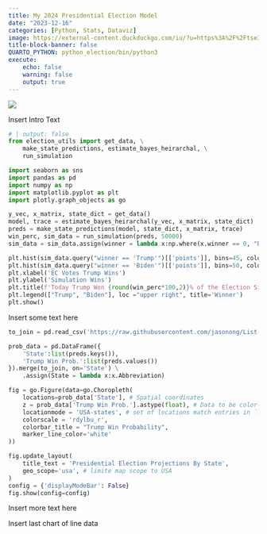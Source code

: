 ```yaml
---
title: My 2024 Presidential Election Model
date: "2023-12-16"
categories: [Python, Stats, Dataviz]
image: https://external-content.duckduckgo.com/iu/?u=https%3A%2F%2Ftse3.mm.bing.net%2Fth%3Fid%3DOIP.Sg4vA_XJdXeFFWVlG-RwQQHaEK%26pid%3DApi&f=1&ipt=0df12f5ec930c9f3754f2fd22f2b3787f72fdd6e8c850c3a5820c09b94b05233&ipo=images
title-block-banner: false
QUARTO_PYTHON: python_election/bin/python3
execute: 
    echo: false
    warning: false
    output: true
---
```


![](https://external-content.duckduckgo.com/iu/?u=https%3A%2F%2Ftse3.mm.bing.net%2Fth%3Fid%3DOIP.Sg4vA_XJdXeFFWVlG-RwQQHaEK%26pid%3DApi&f=1&ipt=0df12f5ec930c9f3754f2fd22f2b3787f72fdd6e8c850c3a5820c09b94b05233&ipo=images)

Insert Intro Text

```python
# | output: false
from election_utils import get_data, \
    make_state_predictions, estimate_bayes_heirarchal, \
    run_simulation

import seaborn as sns
import pandas as pd
import numpy as np
import matplotlib.pyplot as plt
import plotly.graph_objects as go

y_vec, x_matrix, state_dict = get_data()
model, trace = estimate_bayes_heirarchal(y_vec, x_matrix, state_dict)
preds = make_state_predictions(model, state_dict, x_matrix, trace)
win_perc, sim_data = run_simulation(preds, 50000)
sim_data = sim_data.assign(winner = lambda x:np.where(x.winner == 0, "Biden", "Trump"))

```

```python
plt.hist(sim_data.query("winner == 'Trump'")[['points']], bins=45, color='red',edgecolor='black')
plt.hist(sim_data.query("winner == 'Biden'")[['points']], bins=50, color='skyblue',edgecolor='black')
plt.xlabel('EC Votes Trump Wins')
plt.ylabel('Simulation Wins')
plt.title(f'Today Trump Won {round(win_perc*100,2)}% of the Election Simulations')
plt.legend(["Trump", "Biden"], loc ="upper right", title='Winner')
plt.show()
```

Insert some text here

```python
to_join = pd.read_csv('https://raw.githubusercontent.com/jasonong/List-of-US-States/master/states.csv')

prob_data = pd.DataFrame({
    'State':list(preds.keys()),
    'Trump Win Prob.':list(preds.values())
}).merge(to_join, on='State') \
    .assign(State = lambda x:x.Abbreviation)

fig = go.Figure(data=go.Choropleth(
    locations=prob_data['State'], # Spatial coordinates
    z = prob_data['Trump Win Prob.'].astype(float), # Data to be color-coded
    locationmode = 'USA-states', # set of locations match entries in `locations`
    colorscale = 'rdylbu_r',
    colorbar_title = "Trump Win Probability",
    marker_line_color='white'
))

fig.update_layout(
    title_text = 'Presidential Election Projections By State',
    geo_scope='usa', # limite map scope to USA
)
config = {'displayModeBar': False}
fig.show(config=config)

```

Insert more text here

Insert last chart of line data